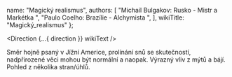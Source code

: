 
  name: "Magický realismus",
  authors: [
    "Michail Bulgakov: Rusko - Mistr a Markétka ",
    "Paulo Coelho: Brazílie - Alchymista ",
  ],
  wikiTitle: "Magický_realismus"
};

<Direction {...{ direction }} wikiText />

Směr hojně psaný v Jížní Americe, prolínání snů se skutečností, nadpřirozené 
věci mohou být normální a naopak. Výrazný vliv z mýtů a bájí. Pohled z několika stran/úhlů. 